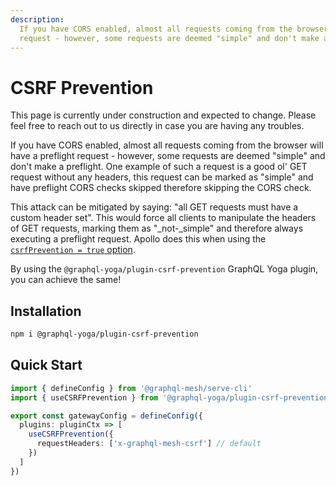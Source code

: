 ```yaml
---
description:
  If you have CORS enabled, almost all requests coming from the browser will have a preflight
  request - however, some requests are deemed "simple" and don't make a preflight.
---
```



# CSRF Prevention

<Callout>
  This page is currently under construction and expected to change. Please feel free to reach out to
  us directly in case you are having any troubles.
</Callout>

If you have CORS enabled, almost all requests coming from the browser will have a preflight
request - however, some requests are deemed "simple" and don't make a preflight. One example of such
a request is a good ol' GET request without any headers, this request can be marked as "simple" and
have preflight CORS checks skipped therefore skipping the CORS check.

This attack can be mitigated by saying: "all GET requests must have a custom header set". This would
force all clients to manipulate the headers of GET requests, marking them as "\_not-\_simple" and
therefore always executing a preflight request. Apollo does this when using the
[`csrfPrevention = true` option](https://www.apollographql.com/docs/apollo-server/api/apollo-server/#csrfprevention).

By using the `@graphql-yoga/plugin-csrf-prevention` GraphQL Yoga plugin, you can achieve the same!

## Installation

```sh npm2yarn
npm i @graphql-yoga/plugin-csrf-prevention
```

## Quick Start

```ts filename="gateway.config.ts"
import { defineConfig } from '@graphql-mesh/serve-cli'
import { useCSRFPrevention } from '@graphql-yoga/plugin-csrf-prevention'

export const gatewayConfig = defineConfig({
  plugins: pluginCtx => [
    useCSRFPrevention({
      requestHeaders: ['x-graphql-mesh-csrf'] // default
    })
  ]
})
```
